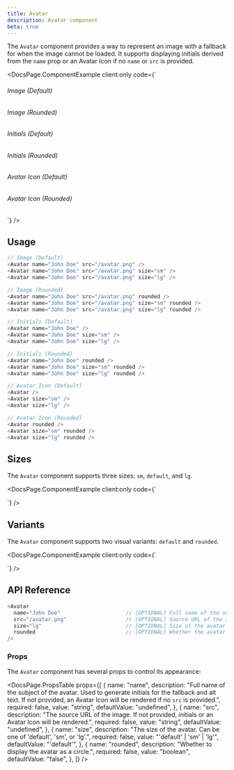 ```yaml
---
title: Avatar
description: Avatar component
beta: true
---
```


The `Avatar` component provides a way to represent an image with a fallback for when the image cannot be loaded. It supports displaying initials derived from the `name` prop or an Avatar Icon if no `name` or `src` is provided.


<DocsPage.ComponentExample
  client:only
  code={`<div className="flex flex-col gap-10">
    <div>
      <h6 className="font-semibold mb-2 text-center">Image (Default)</h6>
      <div className="flex items-center justify-center gap-6">
        <Avatar name="John Doe" src="/avatar.png" size="sm" />
        <Avatar name="John Doe" src="/avatar.png" />
        <Avatar name="John Doe" src="/avatar.png" size="lg" />
      </div>
    </div>
    <div>
      <h6 className="font-semibold mb-2 text-center">Image (Rounded)</h6>
      <div className="flex items-center justify-center gap-6">
        <Avatar name="John Doe" src="/avatar.png" size="sm" rounded />
        <Avatar name="John Doe" src="/avatar.png" rounded />
        <Avatar name="John Doe" src="/avatar.png" size="lg" rounded />
      </div>
    </div>
    <div>
      <h6 className="font-semibold mb-2 text-center">Initials (Default)</h6>
      <div className="flex items-center justify-center gap-6">
        <Avatar name="John Doe" size="sm" />
        <Avatar name="John Doe" />
        <Avatar name="John Doe" size="lg" />
      </div>
    </div>
    <div>
      <h6 className="font-semibold mb-2 text-center">Initials (Rounded)</h6>
      <div className="flex items-center justify-center gap-6">
        <Avatar name="John Doe" size="sm" rounded />
        <Avatar name="John Doe" rounded />
        <Avatar name="John Doe" size="lg" rounded />
      </div>
    </div>
    <div>
      <h6 className="font-semibold mb-2 text-center">Avatar Icon (Default)</h6>
      <div className="flex items-center justify-center gap-6">
        <Avatar size="sm" />
        <Avatar />
        <Avatar size="lg" />
      </div>
    </div>
    <div>
      <h6 className="font-semibold mb-2 text-center">Avatar Icon (Rounded)</h6>
      <div className="flex items-center justify-center gap-6">
        <Avatar size="sm" rounded />
        <Avatar rounded />
        <Avatar size="lg" rounded />
      </div>
    </div>
</div>`}
/>

## Usage

```typescript jsx
// Image (Default)
<Avatar name="John Doe" src="/avatar.png" />
<Avatar name="John Doe" src="/avatar.png" size="sm" />
<Avatar name="John Doe" src="/avatar.png" size="lg" />

// Image (Rounded)
<Avatar name="John Doe" src="/avatar.png" rounded />
<Avatar name="John Doe" src="/avatar.png" size="sm" rounded />
<Avatar name="John Doe" src="/avatar.png" size="lg" rounded />

// Initials (Default)
<Avatar name="John Doe" />
<Avatar name="John Doe" size="sm" />
<Avatar name="John Doe" size="lg" />

// Initials (Rounded)
<Avatar name="John Doe" rounded />
<Avatar name="John Doe" size="sm" rounded />
<Avatar name="John Doe" size="lg" rounded />

// Avatar Icon (Default)
<Avatar />
<Avatar size="sm" />
<Avatar size="lg" />

// Avatar Icon (Rounded)
<Avatar rounded />
<Avatar size="sm" rounded />
<Avatar size="lg" rounded />
```

## Sizes

The `Avatar` component supports three sizes: `sm`, `default`, and `lg`.

<DocsPage.ComponentExample
  client:only
  code={`<div className="flex items-center gap-6">
    <Avatar name="John Doe" src="/avatar.png" size="sm" />
    <Avatar name="John Doe" src="/avatar.png" />
    <Avatar name="John Doe" src="/avatar.png" size="lg" />
</div>`}
/>

## Variants

The `Avatar` component supports two visual variants: `default` and `rounded`.

<DocsPage.ComponentExample
  client:only
  code={`<div className="flex items-center gap-6">
    <Avatar name="John Doe" />
    <Avatar name="John Doe" rounded />
</div>`}
/>

## API Reference

```typescript jsx
<Avatar
  name="John Doe"                     // [OPTIONAL] Full name of the subject
  src="/avatar.png"                   // [OPTIONAL] Source URL of the image
  size="lg"                           // [OPTIONAL] Size of the avatar ('default' | 'sm' | 'lg')
  rounded                             // [OPTIONAL] Whether the avatar is circular
/>
```

### Props

The `Avatar` component has several props to control its appearance:

<DocsPage.PropsTable
  props={[
    {
      name: "name",
      description:
        "Full name of the subject of the avatar. Used to generate initials for the fallback and alt text. If not provided, an Avatar Icon will be rendered if no `src` is provided.",
      required: false,
      value: "string",
      defaultValue: "undefined",
    },
    {
      name: "src",
      description:
        "The source URL of the image. If not provided, initials or an Avatar Icon will be rendered.",
      required: false,
      value: "string",
      defaultValue: "undefined",
    },
    {
      name: "size",
      description:
        "The size of the avatar. Can be one of 'default', 'sm', or 'lg'.",
      required: false,
      value: "'default' | 'sm' | 'lg'",
      defaultValue: "'default'",
    },
    {
      name: "rounded",
      description: "Whether to display the avatar as a circle.",
      required: false,
      value: "boolean",
      defaultValue: "false",
    },
  ]}
/>
